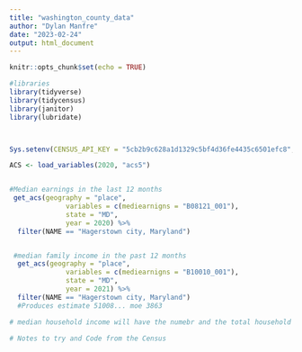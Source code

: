 ```yaml
---
title: "washington_county_data"
author: "Dylan Manfre"
date: "2023-02-24"
output: html_document
---
```


```r
knitr::opts_chunk$set(echo = TRUE)
```

```r
#libraries
library(tidyverse)
library(tidycensus)
library(janitor)
library(lubridate)




```


```r

Sys.setenv(CENSUS_API_KEY = "5cb2b9c628a1d1329c5bf4d36fe4435c6501efc8", overwrite = TRUE)

```

```r
ACS <- load_variables(2020, "acs5")


#Median earnings in the last 12 months
 get_acs(geography = "place",
              variables = c(mediearnigns = "B08121_001"),
              state = "MD",
              year = 2020) %>% 
  filter(NAME == "Hagerstown city, Maryland")


 #median family income in the past 12 months
  get_acs(geography = "place",
              variables = c(mediearnigns = "B10010_001"),
              state = "MD",
              year = 2021) %>% 
  filter(NAME == "Hagerstown city, Maryland")
  #Produces estimate 51008... moe 3863

# median household income will have the numebr and the total household income will show the number of households. 

```

```r
# Notes to try and Code from the Census




```

